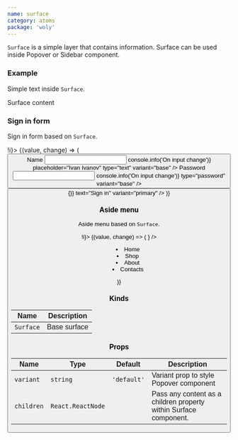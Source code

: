 ```yaml
---
name: surface
category: atoms
package: 'woly'
---
```



`Surface` is a simple layer that contains information. Surface can be used inside Popover or Sidebar component.

### Example

Simple text inside `Surface`.

<Playground>
  <Surface>
    <Content>Surface content</Content>
  </Surface>
</Playground>

### Sign in form

Sign in form based on `Surface`.

<Playground>
  <State initial={false} change={(i) => !i}>
    {(value, change) => (
      <block.S style={{ padding: '20px' }}>
        <Button onClick={change} text="Sign in" variant="primary" />
        <div
          style={{
            visibility: value ? 'visible' : 'hidden',
            marginTop: '20px',
          }}
        >
          <Surface>
            <FormBlock>
              <Label variant="base">Name</Label>
              <Input
                name="name"
                onChange={(event) => console.info('On input change')}
                placeholder="Ivan Ivanov"
                type="text"
                variant="base"
              />
              <Label variant="base">Password</Label>
              <Input
                name="password"
                onChange={(event) => console.info('On input change')}
                type="password"
                variant="base"
              />
              <Button
                style={{ marginTop: '20px' }}
                onClick={() => {}}
                text="Sign in"
                variant="primary"
              />
            </FormBlock>
          </Surface>
        </div>
      </block.S>
    )}
  </State>
</Playground>

### Aside menu

Aside menu based on `Surface`.

<Playground>
  <State initial={false} change={(i) => !i}>
    {(value, change) => (
      <block.S
        style={{ paddingLeft: '320px', position: 'relative', height: '300px' }}
      >
        <ButtonIcon
          onClick={change}
          variant="secondary"
          style={{ position: 'absolute', left: 0, zIndex: 1 }}
          icon={
            <div
              style={{
                transform: value ? '' : 'rotate(45deg)',
                transition: '0.5s',
              }}
            >
              <CloseIcon />
            </div>
          }
        />
        <Aside
          style={{
            width: value ? '250px' : '0',
          }}
        >
          <Surface>
            <Menu>
              <li>Home</li>
              <li>Shop</li>
              <li>About</li>
              <li>Contacts</li>
            </Menu>
          </Surface>
        </Aside>
      </block.S>
    )}
  </State>
</Playground>

### Kinds

| Name      | Description  |
| --------- | ------------ |
| `Surface` | Base surface |

### Props

| Name       | Type              | Default     | Description                                                       |
| ---------- | ----------------- | ----------- | ----------------------------------------------------------------- |
| `variant`  | `string`          | `'default'` | Variant prop to style Popover component                           |
| `children` | `React.ReactNode` |             | Pass any content as a children property within Surface component. |
